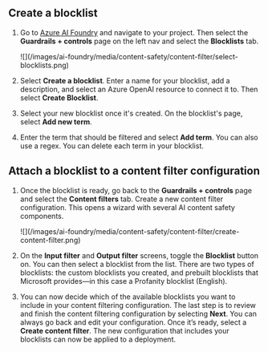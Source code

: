 
## Create a blocklist

1. Go to [Azure AI Foundry](https://ai.azure.com/?cid=learnDocs) and navigate to your project. Then select the **Guardrails + controls** page on the left nav and select the **Blocklists** tab.

    <Frame>
        ![](/images/ai-foundry/media/content-safety/content-filter/select-blocklists.png)
    </Frame>
    
1. Select **Create a blocklist**. Enter a name for your blocklist, add a description, and select an Azure OpenAI resource to connect it to. Then select **Create Blocklist**.

1. Select your new blocklist once it's created. On the blocklist's page, select **Add new term**.

1. Enter the term that should be filtered and select **Add term**. You can also use a regex. You can delete each term in your blocklist.

## Attach a blocklist to a content filter configuration

1. Once the blocklist is ready, go back to the **Guardrails + controls** page and select the **Content filters** tab. Create a new content filter configuration. This opens a wizard with several AI content safety components.

    <Frame>
        ![](/images/ai-foundry/media/content-safety/content-filter/create-content-filter.png)
    </Frame>

1. On the **Input filter** and **Output filter** screens, toggle the **Blocklist** button on. You can then select a blocklist from the list. 
    There are two types of blocklists: the custom blocklists you created, and prebuilt blocklists that Microsoft provides&mdash;in this case a Profanity blocklist (English).

1. You can now decide which of the available blocklists you want to include in your content filtering configuration. The last step is to review and finish the content filtering configuration by selecting **Next**. You can always go back and edit your configuration. Once it’s ready, select a **Create content filter**. The new configuration that includes your blocklists can now be applied to a deployment.
